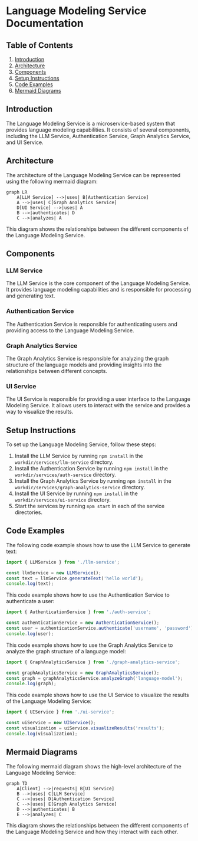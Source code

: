 # Language Modeling Service Documentation
## Table of Contents
1. [Introduction](#introduction)
2. [Architecture](#architecture)
3. [Components](#components)
4. [Setup Instructions](#setup-instructions)
5. [Code Examples](#code-examples)
6. [Mermaid Diagrams](#mermaid-diagrams)

## Introduction
The Language Modeling Service is a microservice-based system that provides language modeling capabilities. It consists of several components, including the LLM Service, Authentication Service, Graph Analytics Service, and UI Service.

## Architecture
The architecture of the Language Modeling Service can be represented using the following mermaid diagram:
```mermaid
graph LR
    A[LLM Service] -->|uses| B[Authentication Service]
    A -->|uses| C[Graph Analytics Service]
    D[UI Service] -->|uses| A
    B -->|authenticates| D
    C -->|analyzes| A
```
This diagram shows the relationships between the different components of the Language Modeling Service.

## Components
### LLM Service
The LLM Service is the core component of the Language Modeling Service. It provides language modeling capabilities and is responsible for processing and generating text.

### Authentication Service
The Authentication Service is responsible for authenticating users and providing access to the Language Modeling Service.

### Graph Analytics Service
The Graph Analytics Service is responsible for analyzing the graph structure of the language models and providing insights into the relationships between different concepts.

### UI Service
The UI Service is responsible for providing a user interface to the Language Modeling Service. It allows users to interact with the service and provides a way to visualize the results.

## Setup Instructions
To set up the Language Modeling Service, follow these steps:

1. Install the LLM Service by running `npm install` in the `workdir/services/llm-service` directory.
2. Install the Authentication Service by running `npm install` in the `workdir/services/auth-service` directory.
3. Install the Graph Analytics Service by running `npm install` in the `workdir/services/graph-analytics-service` directory.
4. Install the UI Service by running `npm install` in the `workdir/services/ui-service` directory.
5. Start the services by running `npm start` in each of the service directories.

## Code Examples
The following code example shows how to use the LLM Service to generate text:
```javascript
import { LLMService } from './llm-service';

const llmService = new LLMService();
const text = llmService.generateText('hello world');
console.log(text);
```
This code example shows how to use the Authentication Service to authenticate a user:
```javascript
import { AuthenticationService } from './auth-service';

const authenticationService = new AuthenticationService();
const user = authenticationService.authenticate('username', 'password');
console.log(user);
```
This code example shows how to use the Graph Analytics Service to analyze the graph structure of a language model:
```javascript
import { GraphAnalyticsService } from './graph-analytics-service';

const graphAnalyticsService = new GraphAnalyticsService();
const graph = graphAnalyticsService.analyzeGraph('language-model');
console.log(graph);
```
This code example shows how to use the UI Service to visualize the results of the Language Modeling Service:
```javascript
import { UIService } from './ui-service';

const uiService = new UIService();
const visualization = uiService.visualizeResults('results');
console.log(visualization);
```
## Mermaid Diagrams
The following mermaid diagram shows the high-level architecture of the Language Modeling Service:
```mermaid
graph TD
    A[Client] -->|requests| B[UI Service]
    B -->|uses| C[LLM Service]
    C -->|uses| D[Authentication Service]
    C -->|uses| E[Graph Analytics Service]
    D -->|authenticates| B
    E -->|analyzes| C
```
This diagram shows the relationships between the different components of the Language Modeling Service and how they interact with each other.